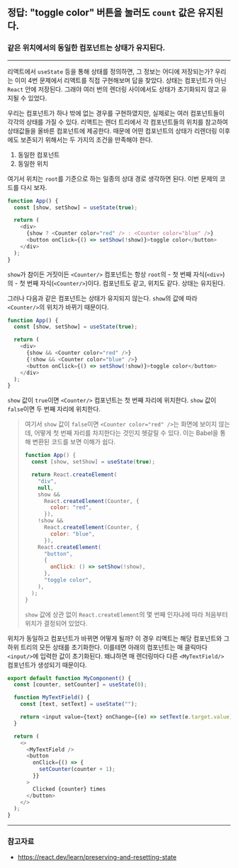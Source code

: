 
## 정답: "toggle color" 버튼을 눌러도 `count` 값은 유지된다.

<Counter />

### 같은 위치에서의 동일한 컴포넌트는 상태가 유지된다.

---

리액트에서 `useState` 등을 통해 상태를 정의하면, 그 정보는 어디에 저장되는가? 우리는 이미 4번 문제에서 리액트를 직접 구현해보며 답을 찾았다. 상태는 컴포넌트가 아닌 `React` 안에 저장된다. 그래야 여러 번의 렌더링 사이에서도 상태가 초기화되지 않고 유지될 수 있었다.

우리는 컴포넌트가 하나 밖에 없는 경우를 구현하였지만, 실제로는 여러 컴포넌트들이 각각의 상태를 가질 수 있다. 리액트는 렌더 트리에서 각 컴포넌트들의 위치를 참고하여 상태값들을 올바른 컴포넌트에 제공한다. 때문에 어떤 컴포넌트의 상태가 리렌더링 이후에도 보존되기 위해서는 두 가지의 조건을 만족해야 한다.

1. 동일한 컴포넌트
2. 동일한 위치

여기서 위치는 `root`를 기준으로 하는 일종의 상대 경로 생각하면 된다. 이번 문제의 코드를 다시 보자.

```js showLineNumbers {6}
function App() {
  const [show, setShow] = useState(true);

  return (
    <div>
      {show ? <Counter color="red" /> : <Counter color="blue" />}
      <button onClick={() => setShow(!show)}>toggle color</button>
    </div>
  );
}
```

`show`가 참이든 거짓이든 `<Counter/>` 컴포넌트는 항상 `root`의 - 첫 번째 자식(`<div>`)의 - 첫 번째 자식(`<Counter/>`)이다. 컴포넌트도 같고, 위치도 같다. 상태는 유지된다.

그러나 다음과 같은 컴포넌트는 상태가 유지되지 않는다. `show`의 값에 따라 `<Counter/>`의 위치가 바뀌기 때문이다.

```js showLineNumbers {6-7}
function App() {
  const [show, setShow] = useState(true);

  return (
    <div>
      {show && <Counter color="red" />}
      {!show && <Counter color="blue" />}
      <button onClick={() => setShow(!show)}>toggle color</button>
    </div>
  );
}
```

<Counter2 />

`show` 값이 `true`이면 `<Counter/>` 컴포넌트는 첫 번째 자리에 위치한다. `show` 값이 `false`이면 두 번째 자리에 위치한다.

> 여기서 `show` 값이 `false`이면 `<Counter color="red" />`는 화면에 보이지 않는데, 어떻게 첫 번째 자리를 차지한다는 것인지 헷갈릴 수 있다. 이는 Babel을 통해 변환된 코드를 보면 이해가 쉽다.
>
> ```js showLineNumbers {6-7}
> function App() {
>   const [show, setShow] = useState(true);
>
>   return React.createElement(
>     "div",
>     null,
>     show &&
>       React.createElement(Counter, {
>         color: "red",
>       }),
>     !show &&
>       React.createElement(Counter, {
>         color: "blue",
>       }),
>     React.createElement(
>       "button",
>       {
>         onClick: () => setShow(!show),
>       },
>       "toggle color",
>     ),
>   );
> }
> ```
>
> `show` 값에 상관 없이 `React.createElement`의 몇 번째 인자냐에 따라 처음부터 위치가 결정되어 있었다.

위치가 동일하고 컴포넌트가 바뀌면 어떻게 될까? 이 경우 리액트는 해당 컴포넌트와 그 하위 트리의 모든 상태를 초기화한다. 이를테면 아래의 컴포넌트는 매 클릭마다 `<input/>`에 입력한 값이 초기화된다. 왜냐하면 매 렌더링마다 다른 `<MyTextField/>` 컴포넌트가 생성되기 때문이다.

```js showLineNumbers
export default function MyComponent() {
  const [counter, setCounter] = useState(0);

  function MyTextField() {
    const [text, setText] = useState("");

    return <input value={text} onChange={(e) => setText(e.target.value)} />;
  }

  return (
    <>
      <MyTextField />
      <button
        onClick={() => {
          setCounter(counter + 1);
        }}
      >
        Clicked {counter} times
      </button>
    </>
  );
}
```

---

### 참고자료

- https://react.dev/learn/preserving-and-resetting-state
